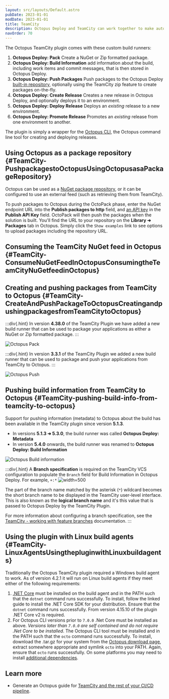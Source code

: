 ```yaml
---
layout: src/layouts/Default.astro
pubDate: 2023-01-01
modDate: 2023-01-01
title: TeamCity
description: Octopus Deploy and TeamCity can work together to make automated, continuous delivery easy.
navOrder: 70
---
```


<TeamCityIntro />

The Octopus TeamCity plugin comes with these custom build runners:

1. **Octopus Deploy: Pack** Create a NuGet or Zip formatted package.
2. **Octopus Deploy: Build Information** add information about the build, including work items and commit messages, that is then stored in Octopus Deploy.
3. **Octopus Deploy: Push Packages** Push packages to the Octopus Deploy [built-in repository](/docs/packaging-applications/package-repositories/built-in-repository/#pushing-packages-to-the-built-in-repository), optionally using the TeamCity zip feature to create packages on-the-fly.
4. **Octopus Deploy: Create Release**
    Creates a new release in Octopus Deploy, and optionally deploys it to an environment.
5. **Octopus Deploy: Deploy Release**
    Deploys an *existing* release to a new environment.
6. **Octopus Deploy: Promote Release**
    Promotes an *existing* release from one environment to another.

The plugin is simply a wrapper for the [Octopus CLI](/docs/octopus-rest-api/octopus-cli), the Octopus command line tool for creating and deploying releases.

<TeamCityInstall />

<TeamCityPack />

## Using Octopus as a package repository \{#TeamCity-PushpackagestoOctopusUsingOctopusasaPackageRepository}

Octopus can be used as a [NuGet package repository](/docs/packaging-applications/package-repositories/built-in-repository), or it can be configured to use an external feed (such as retrieving them from TeamCity).

To push packages to Octopus during the OctoPack phase, enter the NuGet endpoint URL into the **Publish packages to http** field, and [an API key](/docs/octopus-rest-api/how-to-create-an-api-key) in the **Publish API Key** field.  OctoPack will then push the packages when the solution is built.  You'll find the URL to your repository on the **Library ➜ Packages** tab in Octopus.  Simply click the `Show examples` link to see options to upload packages including the repository URL.

## Consuming the TeamCity NuGet feed in Octopus \{#TeamCity-ConsumeNuGetFeedInOctopusConsumingtheTeamCityNuGetfeedinOctopus}

<TeamCityFeed />

## Creating and pushing packages from TeamCity to Octopus \{#TeamCity-CreateAndPushPackageToOctopusCreatingandpushingpackagesfromTeamCitytoOctopus}

:::div{.hint}
In version **4.38.0** of the TeamCity Plugin we have added a new build runner that can be used to package your applications as either a NuGet or Zip formatted package.
:::

![Octopus Pack](/docs/packaging-applications/build-servers/images/teamcity-pack-step.png "width=500")

:::div{.hint}
In version **3.3.1** of the TeamCity Plugin we added a new build runner that can be used to package and push your applications from TeamCity to Octopus.
:::

![Octopus Push](/docs/packaging-applications/build-servers/images/5275665.png "width=500")

## Pushing build information from TeamCity to Octopus \{#TeamCity-pushing-build-info-from-teamcity-to-octopus}

Support for pushing information (metadata) to Octopus about the build has been available in the TeamCity plugin since version **5.1.3**.

- In versions **5.1.3 ➜ 5.3.0**, the build runner was called **Octopus Deploy: Metadata**
- In version **5.4.0** onwards, the build runner was renamed to **Octopus Deploy: Build Information**

![Octopus Build information](/docs/packaging-applications/build-servers/images/teamcity-build-information-step.png "width=500")

:::div{.hint}
A **Branch specification** is required on the TeamCity VCS configuration to populate the `Branch` field for Build Information in Octopus Deploy.  For example, `+:*`
![](/docs/packaging-applications/build-servers/images/teamcity-branch-specification.png "width=500")

The part of the branch name matched by the asterisk (`*`) wildcard becomes the short branch name to be displayed in the TeamCity user-level interface. This is also known as the **logical branch name** and it's this value that is passed to Octopus Deploy by the TeamCity Plugin.

For more information about configuring a branch specification, see the [TeamCity - working with feature branches](https://www.jetbrains.com/help/teamcity/working-with-feature-branches.html#Configuring+branches) documentation.
:::

## Using the plugin with Linux build agents \{#TeamCity-LinuxAgentsUsingthepluginwithLinuxbuildagents}

Traditionally the Octopus TeamCity plugin required a Windows build agent to work. As of version 4.2.1 it will run on Linux build agents if they meet either of the following requirements:

1. [.NET Core](https://www.microsoft.com/net/core) must be installed on the build agent and in the PATH such that the `dotnet` command runs successfully. To install, follow the linked guide to install the .NET Core SDK for your distribution. Ensure that the `dotnet` command runs successfully. From version 4.15.10 of the plugin .NET Core v2 is required.
2. For Octopus CLI versions prior to `7.0.0` .Net Core must be installed as above. *Versions later than `7.0.0` are self contained and do not require .Net Core to be installed*. The Octopus CLI tool must be installed and in the PATH such that the `octo` command runs successfully. To install, download the .tar.gz for your system from the [Octopus download page](https://octopus.com/downloads), extract somewhere appropriate and symlink `octo` into your PATH. Again, ensure that `octo` runs successfully. On some platforms you may need to install [additional dependencies](https://docs.microsoft.com/en-gb/dotnet/core/install/dependencies?pivots=os-linux&tabs=netcore31#linux-distribution-dependencies).

## Learn more

- Generate an Octopus guide for [TeamCity and the rest of your CI/CD pipeline](https://octopus.com/docs/guides?buildServer=TeamCity).
